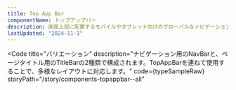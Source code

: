 ```yaml
---
title: Top App Bar
componentName: トップアップバー
description: 画面上部に配置するモバイルやタブレット向けのグローバルなナビゲーションです。
lastUpdated: "2024-11-1"
---
```



<Code
  title="バリエーション"
  description="ナビゲーション用のNavBarと、ページタイトル用のTitleBarの2種類で構成されます。TopAppBarを連ねて使用することで、多様なレイアウトに対応します。"
  code={typeSampleRaw}
  storyPath="/story/components-topappbar--all"
>
  <TypeSample client:load />
</Code>
